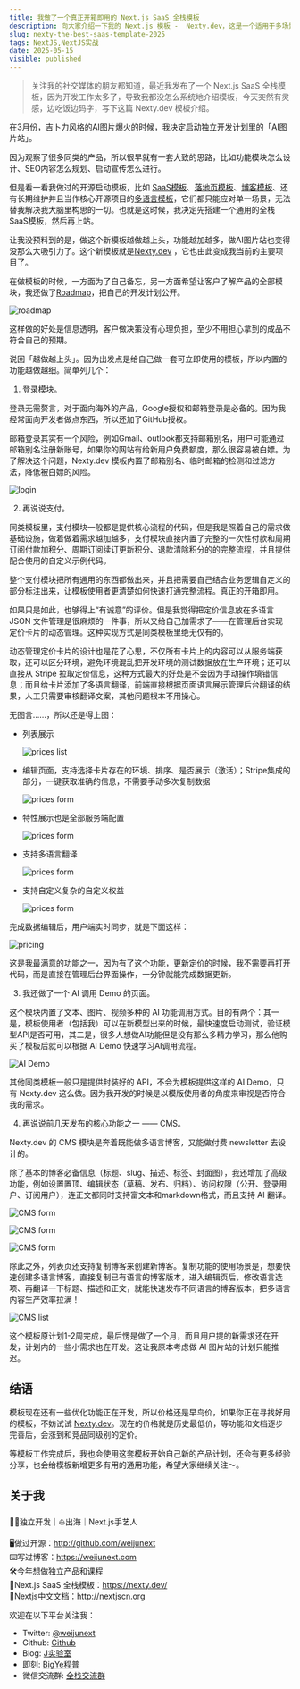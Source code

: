 ```yaml
---
title: 我做了一个真正开箱即用的 Next.js SaaS 全栈模板
description: 向大家介绍一下我的 Next.js 模板 -  Nexty.dev，这是一个适用于多场景、真·开箱即用的 Next.js SaaS 全栈模板。
slug: nexty-the-best-saas-template-2025
tags: NextJS,NextJS实战
date: 2025-05-15
visible: published
---
```


> 关注我的社交媒体的朋友都知道，最近我发布了一个 Next.js SaaS 全栈模板，因为开发工作太多了，导致我都没怎么系统地介绍模板，今天突然有灵感，边吃饭边码字，写下这篇 Nexty.dev 模板介绍。

在3月份，吉卜力风格的AI图片爆火的时候，我决定启动独立开发计划里的「AI图片站」。

因为观察了很多同类的产品，所以很早就有一套大致的思路，比如功能模块怎么设计、SEO内容怎么规划、启动宣传怎么进行。

但是看一看我做过的开源启动模板，比如 [SaaS模板](https://github.com/weijunext/smart-excel-ai)、[落地页模板](https://github.com/weijunext/landing-page-boilerplate)、[博客模板](https://github.com/weijunext/weekly-boilerplate)、还有长期维护并且当作核心开源项目的[多语言模板](https://github.com/weijunext/nextjs-15-starter)，它们都只能应对单一场景，无法替我解决我大脑里构思的一切。也就是这时候，我决定先搭建一个通用的全栈SaaS模板，然后再上站。

让我没预料到的是，做这个新模板越做越上头，功能越加越多，做AI图片站也变得没那么大吸引力了。这个新模板就是[Nexty.dev](http://Nexty.dev/zh) ，它也由此变成我当前的主要项目了。

在做模板的时候，一方面为了自己备忘，另一方面希望让客户了解产品的全部模块，我还做了[Roadmap](https://nexty.dev//roadmap)，把自己的开发计划公开。

![roadmap](/assets/068/roadmap.webp)

这样做的好处是信息透明，客户做决策没有心理负担，至少不用担心拿到的成品不符合自己的预期。

说回「越做越上头」。因为出发点是给自己做一套可立即使用的模板，所以内置的功能越做越细。简单列几个：

1. 登录模块。

登录无需赘言，对于面向海外的产品，Google授权和邮箱登录是必备的。因为我经常面向开发者做点东西，所以还加了GitHub授权。

邮箱登录其实有一个风险，例如Gmail、outlook都支持邮箱别名，用户可能通过邮箱别名注册新账号，如果你的网站有给新用户免费额度，那么很容易被白嫖。为了解决这个问题，Nexty.dev 模板内置了邮箱别名、临时邮箱的检测和过滤方法，降低被白嫖的风险。

![login](/assets/068/login.webp)

2. 再说说支付。

同类模板里，支付模块一般都是提供核心流程的代码，但是我是照着自己的需求做基础设施，做着做着需求越加越多，支付模块直接内置了完整的一次性付款和周期订阅付款加积分、周期订阅续订更新积分、退款清除积分的的完整流程，并且提供配合使用的自定义示例代码。

整个支付模块把所有通用的东西都做出来，并且把需要自己结合业务逻辑自定义的部分标注出来，让模板使用者更清楚如何快速打通完整流程。真正的开箱即用。

如果只是如此，也够得上“有诚意”的评价。但是我觉得把定价信息放在多语言 JSON 文件管理是很麻烦的一件事，所以又给自己加需求了——在管理后台实现定价卡片的动态管理。这种实现方式是同类模板里绝无仅有的。

动态管理定价卡片的设计也是花了心思，不仅所有卡片上的内容可以从服务端获取，还可以区分环境，避免环境混乱把开发环境的测试数据放在生产环境；还可以直接从 Stripe 拉取定价信息，这种方式最大的好处是不会因为手动操作填错信息；而且给卡片添加了多语言翻译，前端直接根据页面语言展示管理后台翻译的结果，人工只需要审核翻译文案，其他问题根本不用操心。

无图言……，所以还是得上图：

- 列表展示

  ![prices list](/assets/068/prices-list.webp)

- 编辑页面，支持选择卡片存在的环境、排序、是否展示（激活）；Stripe集成的部分，一键获取准确的信息，不需要手动多次复制数据

  ![prices form](/assets/068/prices-form-1.webp)


- 特性展示也是全部服务端配置

  ![prices form](/assets/068/prices-form-2.webp)


- 支持多语言翻译

  ![prices form](/assets/068/prices-form-3.webp)


- 支持自定义复杂的自定义权益

  ![prices form](/assets/068/prices-form-4.webp)

完成数据编辑后，用户端实时同步，就是下面这样：

  ![pricing](/assets/068/pricing.webp)


这是我最满意的功能之一，因为有了这个功能，更新定价的时候，我不需要再打开代码，而是直接在管理后台界面操作，一分钟就能完成数据更新。

3. 我还做了一个 AI 调用 Demo 的页面。

这个模块内置了文本、图片、视频多种的 AI 功能调用方式。目的有两个：其一是，模板使用者（包括我）可以在新模型出来的时候，最快速度启动测试，验证模型API是否可用，其二是，很多人想做AI功能但是没有那么多精力学习，那么他购买了模板后就可以根据 AI Demo 快速学习AI调用流程。

  ![AI Demo](/assets/068/ai-demo.webp)


其他同类模板一般只是提供封装好的 API，不会为模板提供这样的 AI Demo，只有 Nexty.dev 这么做。因为我开发的时候是以模版使用者的角度来审视是否符合我的需求。

4. 再说说前几天发布的核心功能之一 —— CMS。

Nexty.dev 的 CMS 模块是奔着既能做多语言博客，又能做付费 newsletter 去设计的。

除了基本的博客必备信息（标题、slug、描述、标签、封面图），我还增加了高级功能，例如设置置顶、编辑状态（草稿、发布、归档）、访问权限（公开、登录用户、订阅用户），连正文都同时支持富文本和markdown格式，而且支持 AI 翻译。

  ![CMS form](/assets/068/cms-form-1.webp)

  ![CMS form](/assets/068/cms-form-2.webp)

  ![CMS form](/assets/068/cms-form-3.webp)

除此之外，列表页还支持复制博客来创建新博客。复制功能的使用场景是，想要快速创建多语言博客，直接复制已有语言的博客版本，进入编辑页后，修改语言选项、再翻译一下标题、描述和正文，就能快速发布不同语言的博客版本，把多语言内容生产效率拉满！

  ![CMS list](/assets/068/cms-list.webp)


这个模板原计划1-2周完成，最后愣是做了一个月，而且用户提的新需求还在开发，计划内的一些小需求也在开发。这让我原本考虑做 AI 图片站的计划只能推迟。

## 结语

模板现在还有一些优化功能正在开发，所以价格还是早鸟价，如果你正在寻找好用的模板，不妨试试 [Nexty.dev](https://nexty.dev/)。现在的价格就是历史最低价，等功能和文档逐步完善后，会涨到和竞品同级别的定价。

等模板工作完成后，我也会使用这套模板开始自己新的产品计划，还会有更多经验分享，也会给模板新增更多有用的通用功能，希望大家继续关注～。


## 关于我

🧑‍💻独立开发｜⛵️出海｜Next.js手艺人

🖥️做过开源：http://github.com/weijunext  
⌨️写过博客：https://weijunext.com  
🛠️今年想做独立产品和课程  
📙Next.js SaaS 全栈模板：https://nexty.dev/  
📘Nextjs中文文档：http://nextjscn.org  

欢迎在以下平台关注我：

- Twitter: [@weijunext](https://x.com/weijunext)
- Github: [Github](https://github.com/weijunext)
- Blog: [J实验室](https://weijunext.com/)
- 即刻: [BigYe程普](https://m.okjike.com/users/13EF1128-B51B-4D22-8B95-16BB406529F0)
- 微信交流群: [全栈交流群](/make-a-friend)

